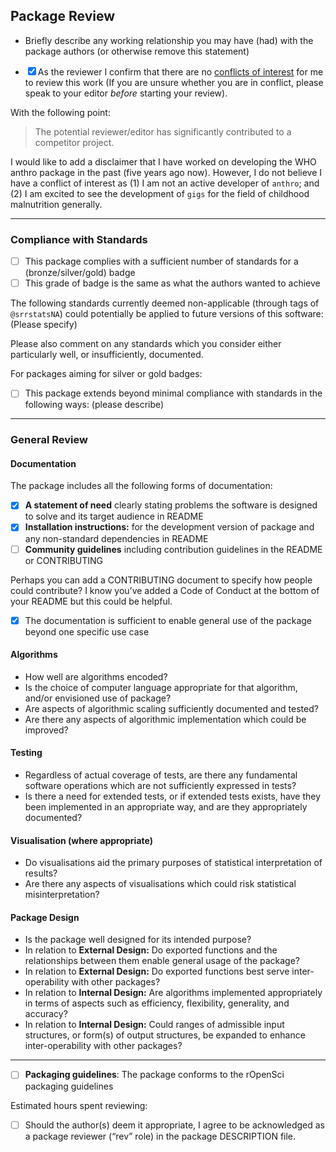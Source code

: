 ## Package Review

-   Briefly describe any working relationship you may have (had) with the package authors (or otherwise remove this statement)

-   [x] As the reviewer I confirm that there are no [conflicts of interest](https://devguide.ropensci.org/policies.html#coi) for me to review this work (If you are unsure whether you are in conflict, please speak to your editor *before* starting your review).

With the following point:

> The potential reviewer/editor has significantly contributed to a competitor project.

I would like to add a disclaimer that I have worked on developing the WHO anthro package in the past (five years ago now). However, I do not believe I have a conflict of interest as (1) I am not an active developer of `anthro`; and (2) I am excited to see the development of `gigs` for the field of childhood malnutrition generally.

------------------------------------------------------------------------

### Compliance with Standards

-   [ ] This package complies with a sufficient number of standards for a (bronze/silver/gold) badge
-   [ ] This grade of badge is the same as what the authors wanted to achieve

The following standards currently deemed non-applicable (through tags of `@srrstatsNA`) could potentially be applied to future versions of this software: (Please specify)

Please also comment on any standards which you consider either particularly well, or insufficiently, documented.

For packages aiming for silver or gold badges:

-   [ ] This package extends beyond minimal compliance with standards in the following ways: (please describe)

------------------------------------------------------------------------

### General Review

#### Documentation

The package includes all the following forms of documentation:

-   [x] **A statement of need** clearly stating problems the software is designed to solve and its target audience in README
-   [x] **Installation instructions:** for the development version of package and any non-standard dependencies in README
-   [ ] **Community guidelines** including contribution guidelines in the README or CONTRIBUTING

Perhaps you can add a CONTRIBUTING document to specify how people could contribute? I know you've added a Code of Conduct at the bottom of your README but this could be helpful.

-   [x] The documentation is sufficient to enable general use of the package beyond one specific use case

#### Algorithms

-   How well are algorithms encoded?
-   Is the choice of computer language appropriate for that algorithm, and/or envisioned use of package?
-   Are aspects of algorithmic scaling sufficiently documented and tested?
-   Are there any aspects of algorithmic implementation which could be improved?

#### Testing

-   Regardless of actual coverage of tests, are there any fundamental software operations which are not sufficiently expressed in tests?
-   Is there a need for extended tests, or if extended tests exists, have they been implemented in an appropriate way, and are they appropriately documented?

#### Visualisation (where appropriate)

-   Do visualisations aid the primary purposes of statistical interpretation of results?
-   Are there any aspects of visualisations which could risk statistical misinterpretation?

#### Package Design

-   Is the package well designed for its intended purpose?
-   In relation to **External Design:** Do exported functions and the relationships between them enable general usage of the package?
-   In relation to **External Design:** Do exported functions best serve inter-operability with other packages?
-   In relation to **Internal Design:** Are algorithms implemented appropriately in terms of aspects such as efficiency, flexibility, generality, and accuracy?
-   In relation to **Internal Design:** Could ranges of admissible input structures, or form(s) of output structures, be expanded to enhance inter-operability with other packages?

------------------------------------------------------------------------

-   [ ] **Packaging guidelines**: The package conforms to the rOpenSci packaging guidelines

Estimated hours spent reviewing:

-   [ ] Should the author(s) deem it appropriate, I agree to be acknowledged as a package reviewer ("rev" role) in the package DESCRIPTION file.
